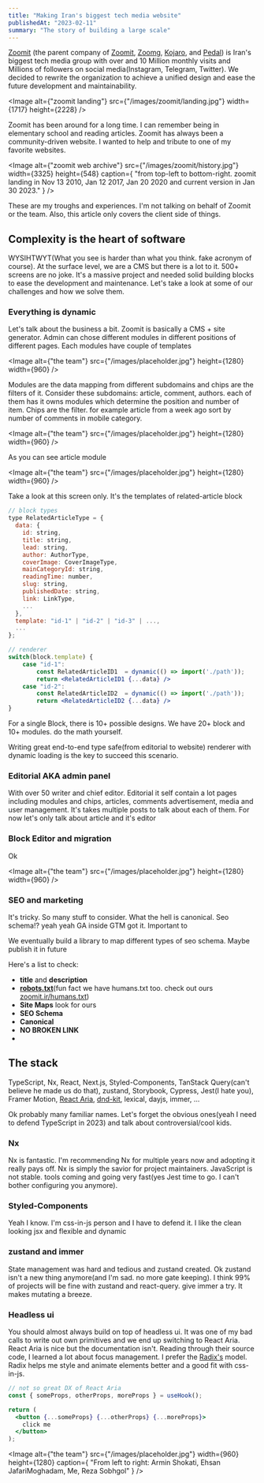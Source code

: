 ```yaml
---
title: "Making Iran's biggest tech media website"
publishedAt: "2023-02-11"
summary: "The story of building a large scale"
---
```


[Zoomit](https://zoomit.ir/) (the parent company of [Zoomit](https://zoomit.ir), [Zoomg](https://zoomg.ir/),
[Kojaro](https://kojaro.ir/), and [Pedal](https://pedal.ir/)) is Iran's biggest tech media group with over and 10 Million monthly visits
and Millions of followers on social media(Instagram, Telegram, Twitter).
We decided to rewrite the organization to achieve a unified design and ease the future development and maintainability.

<Image
  alt={"zoomit landing"}
  src={"/images/zoomit/landing.jpg"}
  width={1717}
  height={2228}
/>

Zoomit has been around for a long time. I can remember being in elementary school and reading articles.
Zoomit has always been a community-driven website. I wanted to help and tribute to one of my favorite websites.

<Image
  alt={"zoomit web archive"}
  src={"/images/zoomit/history.jpg"}
  width={3325}
  height={548}
  caption={
    "from top-left to bottom-right. zoomit landing in Nov 13 2010, Jan 12 2017, Jan 20 2020 and current version in Jan 30 2023."
  }
/>

<Callout emoji="💡">
  These are my troughs and experiences. I'm not talking on behalf of Zoomit or
  the team. Also, this article only covers the client side of things.
</Callout>

## Complexity is the heart of software

WYSIHTWYT(What you see is harder than what you think. fake acronym of course). At the surface level, we are a CMS but there is a lot to it.
500+ screens are no joke. It's a massive project and needed solid building blocks to ease the development and maintenance.
Let's take a look at some of our challenges and how we solve them.

### Everything is dynamic

Let's talk about the business a bit. Zoomit is basically a CMS + site generator.
Admin can chose different modules in different positions of different pages.
Each modules have couple of templates

<Image
  alt={"the team"}
  src={"/images/placeholder.jpg"}
  height={1280}
  width={960}
/>

Modules are the data mapping from different subdomains and chips are the filters of it. Consider these subdomains:
article, comment, authors. each of them has it owns modules which determine the position and number of item.
Chips are the filter. for example article from a week ago sort by number of comments in mobile category.

<Image
  alt={"the team"}
  src={"/images/placeholder.jpg"}
  height={1280}
  width={960}
/>

As you can see article module

<Image
  alt={"the team"}
  src={"/images/placeholder.jpg"}
  height={1280}
  width={960}
/>

Take a look at this screen only. It's the templates of related-article block

```jsx
// block types
type RelatedArticleType = {
  data: {
    id: string,
    title: string,
    lead: string,
    author: AuthorType,
    coverImage: CoverImageType,
    mainCategoryId: string,
    readingTime: number,
    slug: string,
    publishedDate: string,
    link: LinkType,
    ...
  },
  template: "id-1" | "id-2" | "id-3" | ...,
  ...
};

// renderer
switch(block.template) {
    case "id-1":
        const RelatedArticleID1  = dynamic(() => import('./path'));
        return <RelatedArticleID1 {...data} />
    case "id-2":
        const RelatedArticleID2  = dynamic(() => import('./path'));
        return <RelatedArticleID2 {...data} />
}
```

For a single Block, there is 10+ possible designs. We have 20+ block and 10+ modules. do the math yourself.

Writing great end-to-end type safe(from editorial to website) renderer with dynamic loading is the key to succeed this scenario.

### Editorial AKA admin panel

With over 50 writer and chief editor. Editorial it self contain a lot pages including modules and chips, articles, comments
advertisement, media and user management. It's takes multiple posts to talk about each of them. For now let's only talk about
article and it's editor

### Block Editor and migration

Ok

<Image
  alt={"the team"}
  src={"/images/placeholder.jpg"}
  height={1280}
  width={960}
/>

### SEO and marketing

It's tricky. So many stuff to consider. What the hell is canonical. Seo schema!? yeah yeah GA inside GTM got it.
Important to

We eventually build a library to map different types of seo schema. Maybe publish it in future

Here's a list to check:

- **title** and **description**
- **[robots.txt](https://developers.google.com/search/docs/crawling-indexing/robots/intro)**(fun fact we have humans.txt too. check out ours [zoomit.ir/humans.txt](https://zoomit.ir/humans.txt))
- **Site Maps** look for ours
- **SEO Schema**
- **Canonical**
- **NO BROKEN LINK**
-

## The stack

TypeScript, Nx, React, Next.js, Styled-Components, TanStack Query(can't believe he made us do that),
zustand, Storybook, Cypress, Jest(I hate you), Framer Motion, [React Aria](https://react-spectrum.adobe.com/react-aria/),
[dnd-kit](https://dndkit.com/), lexical, dayjs, immer, ...

Ok probably many familiar names. Let's forget the obvious ones(yeah I need to defend TypeScript in 2023)
and talk about controversial/cool kids.

### Nx

Nx is fantastic. I'm recommending Nx for multiple years now and adopting it really pays off. Nx is simply the savior for project maintainers.
JavaScript is not stable. tools coming and going very fast(yes Jest time to go. I can't bother configuring you anymore).

### Styled-Components

Yeah I know. I'm css-in-js person and I have to defend it. I like the clean looking jsx and flexible and dynamic

### zustand and immer

State management was hard and tedious and zustand created. Ok zustand isn't a new thing anymore(and I'm sad. no more gate keeping).
I think 99% of projects will be fine with zustand and react-query. give immer a try. It makes mutating a breeze.

### Headless ui

You should almost always build on top of headless ui.
It was one of my bad calls to write out own primitives and we end up switching to React Aria.
React Aria is nice but the documentation isn't. Reading through their source code, I learned a lot about focus management.
I prefer the [Radix's](https://www.radix-ui.com/) model. Radix helps me style and animate elements better and a good fit with css-in-js.

```jsx
// not so great DX of React Aria
const { someProps, otherProps, moreProps } = useHook();

return (
  <button {...someProps} {...otherProps} {...moreProps}>
    click me
  </button>
);
```

<Image
  alt={"the team"}
  src={"/images/placeholder.jpg"}
  width={960}
  height={1280}
  caption={
    "From left to right: Armin Shokati, Ehsan JafariMoghadam, Me, Reza Sobhgol"
  }
/>
